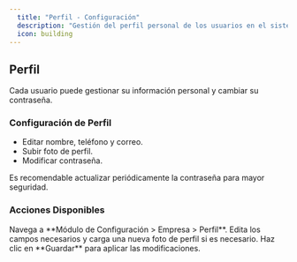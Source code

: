 ```yaml
---
  title: "Perfil - Configuración"
  description: "Gestión del perfil personal de los usuarios en el sistema Gestoru."
  icon: building
---
```

  
  ## Perfil
  
  <Info>
  Cada usuario puede gestionar  su información personal y cambiar su contraseña.
  </Info>
  
  ### Configuración de Perfil
  
  - Editar nombre, teléfono y correo.
  - Subir foto de perfil.
  - Modificar contraseña.
  
  <Tip>
  Es recomendable actualizar periódicamente la contraseña para mayor seguridad.
  </Tip>
  
  ### Acciones Disponibles
  
  <Steps>
    <Step title="Acceder a Mi Perfil">
      Navega a **Módulo de Configuración > Empresa > Perfil**.
    </Step>
    <Step title="Modificar Información">
      Edita los campos necesarios y carga una nueva foto de perfil si es necesario.
    </Step>
    <Step title="Guardar Cambios">
      Haz clic en **Guardar** para aplicar las modificaciones.
    </Step>
  </Steps>
